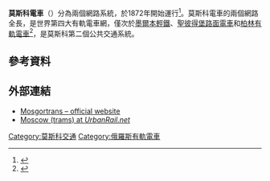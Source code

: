 {{noteTA
|G1=Railway}}
'''莫斯科電車'''（{{lang-rus|Московский трамвай|Moskovsky tramvay}}）分為兩個網路系統，於1872年開始運行<ref>{{cite news|url=http://www.railjournal.com/index.php/light-rail/fokstrot-lrvs-enter-service-in-moscow.html?channel=542|title=Fokstrot LRVs enter service in Moscow|last=Barrow|first=Keith|date=3 June 2014|work=International Railway Journal|accessdate=4 June 2014|archive-date=2018-05-10|archive-url=https://web.archive.org/web/20180510052106/http://www.railjournal.com/index.php/light-rail/fokstrot-lrvs-enter-service-in-moscow.html?channel=542|dead-url=no}}</ref>。莫斯科電車的兩個網路全長{{convert|181|km|mi|abbr=on}}，是世界第四大有軌電車網，僅次於[[墨爾本輕鐵|墨爾本輕鐵]]、[[聖彼得堡路面電車|聖彼得堡路面電車]]和[[柏林有軌電車|柏林有軌電車]]<ref name="wiener linien">{{cite web |url=http://www.wienerlinien.at/wl/ep/contentView.do/contentTypeId/1001/channelId/-26075/programId/9419/pageTypeId/9081/contentId/25061 |title=Wien hat das fünftgrößte Straßenbahnnetz der Welt |language=de |trans_title=Vienna has the fifth largest tramway network in the world |publisher=Wiener Linien |website=www.wienerlinien.at |year=2011 |accessdate=31 August 2013 |archiveurl=https://web.archive.org/web/20131031054522/http://www.wienerlinien.at/eportal/ep/contentView.do/contentTypeId/1001/channelId/-26075/programId/9419/pageTypeId/9081/contentId/25061 |archivedate=31 October 2013}}</ref>，是莫斯科第二個公共交通系統。
==參考資料==
{{Reflist}}
==外部連結==
{{Commons category-inline|Trams in Moscow}}
* [http://www.mosgortrans.ru/ Mosgortrans – official website] {{WebCite|url=https://www.webcitation.org/6BvcFnc68?url=http://www.mosgortrans.ru/ |date=20121104174414 |dateformat=iso }}
* [http://www.urbanrail.net/eu/ru/mos/tram/moscow-tram.htm Moscow (trams) at ''UrbanRail.net''] {{Wayback|url=http://www.urbanrail.net/eu/ru/mos/tram/moscow-tram.htm |date=20201030190716 }}
{{coord|55|45||N|37|37||E|region:RU-MOW_type:railwaystation_source:enwiki|display=title}}

[[Category:莫斯科交通|Category:莫斯科交通]]
[[Category:俄羅斯有軌電車|Category:俄羅斯有軌電車]]